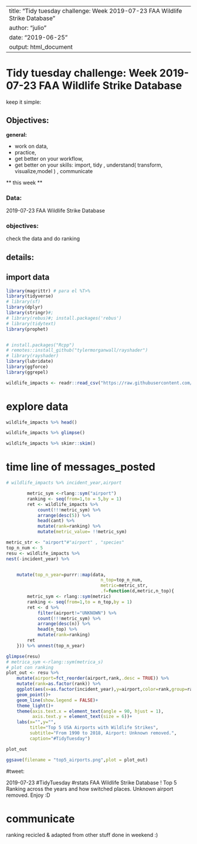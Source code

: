 
---
title: "Tidy tuesday challenge: Week 2019-07-23 FAA Wildlife Strike Database"
author: "julio"
date: "2019-06-25"
output: html_document
---

# Tidy tuesday challenge: Week 2019-07-23 FAA Wildlife Strike Database

keep it simple:

## Objectives: 

**general:**

* work on data, 
* practice, 
* get better on your workflow,
* get better on your skills: import, tidy , understand( transform, visualize,model ) , communicate


** this week **

### Data:
 
2019-07-23 FAA Wildlife Strike Database
 
### objectives:

check the data and do ranking

## details:


## import data
```r
library(magrittr) # para el %T>%
library(tidyverse)
# library(sf)
library(dplyr)
library(stringr)#;
# library(rebus)#; install.packages('rebus')
# library(tidytext)
library(prophet)


# install.packages("Rcpp")
# remotes::install_github("tylermorganwall/rayshader")
# library(rayshader)
library(lubridate)
library(ggforce)
library(ggrepel)

```


```r
wildlife_impacts <- readr::read_csv("https://raw.githubusercontent.com/rfordatascience/tidytuesday/master/data/2019/2019-07-23/wildlife_impacts.csv")
```

# explore data


```r
wildlife_impacts %>% head()

```

```r
wildlife_impacts %>% glimpse()

```

```r
wildlife_impacts %>% skimr::skim()


```


# time line of messages_posted
```r
# wildlife_impacts %>% incident_year,airport

        metric_sym <-rlang::sym("airport")
        ranking <- seq(from=1,to = 5,by = 1)
        ret <- wildlife_impacts %>% 
            count(!!!metric_sym) %>% 
            arrange(desc(5)) %>% 
            head(cant) %>% 
            mutate(rank=ranking) %>% 
            mutate(metric_value= !!metric_sym)

metric_str <- "airport"#"airport" , "species"
top_n_num <- 5
resu <- wildlife_impacts %>% 
nest(-incident_year) %>% 


    mutate(top_n_year=purrr::map(data,
                                    n_top=top_n_num,
                                    metric=metric_str,
                                    .f=function(d,metric,n_top){
        metric_sym <- rlang::sym(metric)
        ranking <- seq(from=1,to = n_top,by = 1)
        ret <- d %>% 
            filter(airport!="UNKNOWN") %>% 
            count(!!!metric_sym) %>% 
            arrange(desc(n)) %>% 
            head(n_top) %>% 
            mutate(rank=ranking)
        ret
    })) %>% unnest(top_n_year)

glimpse(resu)
# metrica_sym <-rlang::sym(metrica_s)
# plot con ranking
plot_out <- resu %>% 
    mutate(airport=fct_reorder(airport,rank,.desc = TRUE)) %>% 
    mutate(rank=as.factor(rank)) %>% 
    ggplot(aes(x=as.factor(incident_year),y=airport,color=rank,group=rank,label=n))+
    geom_point()+
    geom_line(show.legend = FALSE)+
    theme_light()+
    theme(axis.text.x = element_text(angle = 90, hjust = 1),
          axis.text.y = element_text(size = 6))+
    labs(x="",y="", 
         title="Top 5 USA Airports with Wildlife Strikes",
         subtitle="From 1990 to 2018, Airport: Unknown removed.",
         caption="#TidyTuesday")

plot_out

ggsave(filename = "top5_airports.png",plot = plot_out)

```

#tweet: 

2019-07-23 #TidyTuesday #rstats FAA Wildlife Strike Database ! 
Top 5 Ranking across the years and how switched places.
Unknown airport removed.
Enjoy :D


# communicate

ranking recicled & adapted from other stuff done in weekend :)








